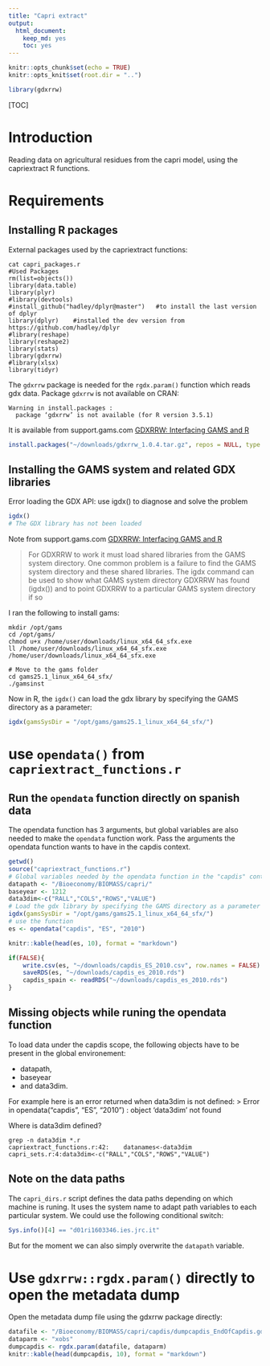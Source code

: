 ```yaml
---
title: "Capri extract"
output: 
  html_document: 
    keep_md: yes
    toc: yes
---
```


```r
knitr::opts_chunk$set(echo = TRUE)
knitr::opts_knit$set(root.dir = "..")

library(gdxrrw)
```

[TOC]

# Introduction 
Reading data on agricultural residues from the capri model, using the capriextract R functions.


# Requirements

## Installing R packages

External packages used by the capriextract functions: 

```
cat capri_packages.r
#Used Packages
rm(list=objects())
library(data.table)
library(plyr)
#library(devtools)
#install_github("hadley/dplyr@master")   #to install the last version of dplyr
library(dplyr)    #installed the dev version from https://github.com/hadley/dplyr
#library(reshape)
library(reshape2)
library(stats)
library(gdxrrw)
#library(xlsx)
library(tidyr)
```

The `gdxrrw` package is needed for the `rgdx.param()` function which reads gdx data. 
Package `gdxrrw` is not available on CRAN:
```
Warning in install.packages :
  package ‘gdxrrw’ is not available (for R version 3.5.1)
```
It is available from support.gams.com
[GDXRRW: Interfacing GAMS and R](https://support.gams.com/gdxrrw:interfacing_gams_and_r)

```r
install.packages("~/downloads/gdxrrw_1.0.4.tar.gz", repos = NULL, type = "source")
```

## Installing the GAMS system and related GDX libraries
Error loading the GDX API: use igdx() to diagnose and solve the problem
```r
igdx() 
# The GDX library has not been loaded
```

Note from support.gams.com
[GDXRRW: Interfacing GAMS and R](https://support.gams.com/gdxrrw:interfacing_gams_and_r)

> For GDXRRW to work it must load shared libraries from the GAMS system directory. One common problem is a failure to find the GAMS system directory and these shared libraries. The igdx command can be used to show what GAMS system directory GDXRRW has found (igdx()) and to point GDXRRW to a particular GAMS system directory if so

I ran the following to install gams:
```
mkdir /opt/gams
cd /opt/gams/
chmod u+x /home/user/downloads/linux_x64_64_sfx.exe 
ll /home/user/downloads/linux_x64_64_sfx.exe 
/home/user/downloads/linux_x64_64_sfx.exe 

# Move to the gams folder
cd gams25.1_linux_x64_64_sfx/
./gamsinst 
```

Now in R, the `igdx()` can load the gdx library by specifying the GAMS directory as a parameter: 
```r
igdx(gamsSysDir = "/opt/gams/gams25.1_linux_x64_64_sfx/")
```



# use `opendata()` from `capriextract_functions.r`

## Run the `opendata` function directly on spanish data
The opendata function has 3 arguments,
but global variables are also needed to make the `opendata`  function work. 
Pass the arguments the opendata function wants to have in the capdis context.
```r
getwd()
source("capriextract_functions.r")
# Global variables needed by the opendata function in the "capdis" context
datapath <- "/Bioeconomy/BIOMASS/capri/"
baseyear <- 1212
data3dim<-c("RALL","COLS","ROWS","VALUE")
# Load the gdx library by specifying the GAMS directory as a parameter
igdx(gamsSysDir = "/opt/gams/gams25.1_linux_x64_64_sfx/")
# use the function
es <- opendata("capdis", "ES", "2010")

knitr::kable(head(es, 10), format = "markdown")

if(FALSE){
    write.csv(es, "~/downloads/capdis_ES_2010.csv", row.names = FALSE)
    saveRDS(es, "~/downloads/capdis_es_2010.rds")
    capdis_spain <- readRDS("~/downloads/capdis_es_2010.rds")
}
```




## Missing objects while runing the opendata function

To load data under the capdis scope, the following objects have to be present
in the global environement: 

 * datapath, 
 * baseyear 
 * and data3dim.

For example here is an error returned when data3dim is not defined:
> Error in opendata("capdis", "ES", "2010") : object 'data3dim' not found

Where is data3dim defined?
```
grep -n data3dim *.r
capriextract_functions.r:42:    datanames<-data3dim
capri_sets.r:4:data3dim<-c("RALL","COLS","ROWS","VALUE")
```

## Note on the data paths
The `capri_dirs.r` script defines the data paths depending on which machine is runing.
It uses the system name to adapt path variables to each particular system. 
We could use the following conditional switch:
```r
Sys.info()[4] == "d01ri1603346.ies.jrc.it" 
```

But for the moment we can also simply overwrite the `datapath` variable.


# Use `gdxrrw::rgdx.param()` directly to open the metadata dump

Open the metadata dump file using the gdxrrw package directly:
```r
datafile <- "/Bioeconomy/BIOMASS/capri/capdis/dumpcapdis_EndOfCapdis.gdx"
dataparm <- "xobs"
dumpcapdis <- rgdx.param(datafile, dataparm)
knitr::kable(head(dumpcapdis, 10), format = "markdown")
```



